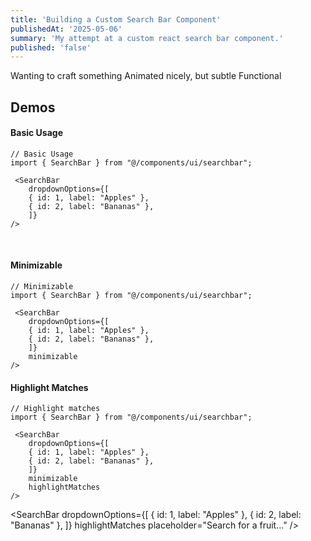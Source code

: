 ```yaml
---
title: 'Building a Custom Search Bar Component'
publishedAt: '2025-05-06'
summary: 'My attempt at a custom react search bar component.'
published: 'false'
---
```



Wanting to craft something 
Animated nicely, but subtle
Functional


## Demos


#### Basic Usage
```tsx
// Basic Usage
import { SearchBar } from "@/components/ui/searchbar";

 <SearchBar
    dropdownOptions={[
    { id: 1, label: "Apples" },
    { id: 2, label: "Bananas" },
    ]}
/>

```

<div class="not-prose">
 <SearchBar
    dropdownOptions={[
    { id: 1, label: "Apples" },
    { id: 2, label: "Bananas" },
    ]}
/>
</div>

&nbsp;
&nbsp;
&nbsp;
&nbsp;


#### Minimizable
```tsx
// Minimizable
import { SearchBar } from "@/components/ui/searchbar";

 <SearchBar
    dropdownOptions={[
    { id: 1, label: "Apples" },
    { id: 2, label: "Bananas" },
    ]}
    minimizable
/>

```



<div class="not-prose">
 <SearchBar
    dropdownOptions={[
    { id: 1, label: "Apples" },
    { id: 2, label: "Bananas" },
    ]}
    minimizable
/>
</div>

#### Highlight Matches

```tsx
// Highlight matches
import { SearchBar } from "@/components/ui/searchbar";

 <SearchBar
    dropdownOptions={[
    { id: 1, label: "Apples" },
    { id: 2, label: "Bananas" },
    ]}
    minimizable
    highlightMatches
/>

```


 <SearchBar
  dropdownOptions={[
    { id: 1, label: "Apples" },
    { id: 2, label: "Bananas" },
    ]}
    highlightMatches
    placeholder="Search for a fruit..."
/>